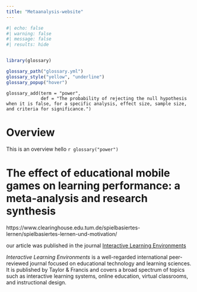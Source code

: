 ```yaml
---
title: "Metaanalysis-website"
---
```




```r
#| echo: false
#| warning: false
#| message: false
#| results: hide


library(glossary)

glossary_path("glossary.yml")
glossary_style("yellow", "underline")
glossary_popup("hover")

```


```
glossary_add(term = "power",
             def = "The probability of rejecting the null hypothesis when it is false, for a specific analysis, effect size, sample size, and criteria for significance.")
```

# Overview

This is an overview hello `r glossary("power")`


# The effect of educational mobile games on learning performance: a meta-analysis and research synthesis

https://www.clearinghouse.edu.tum.de/spielbasiertes-lernen/spielbasiertes-lernen-und-motivation/


our article was published in the journal [Interactive Learning Environments](https://www.tandfonline.com/journals/nile20?utm_medium=affiliate&utm_campaign=S7721946419_EMENAC_NILE&utm_source=researchgate.net)

*Interactive Learning Environments* is a well-regarded international peer-reviewed journal focused on educational technology and learning sciences. It is published by Taylor & Francis and covers a broad spectrum of topics such as interactive learning systems, online education, virtual classrooms, and instructional design.

